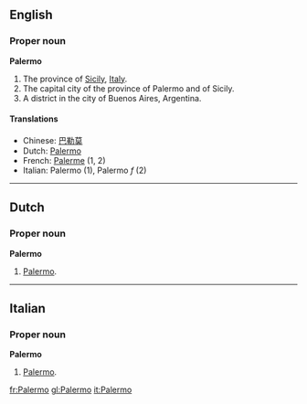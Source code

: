 ==English==
===Proper noun===
{{wikipedia}}
'''Palermo'''
# The province of [[Sicily]], [[Italy]].
# The capital city of the province of Palermo and of Sicily.
# A district in the city of Buenos Aires, Argentina.

====Translations====
{{top}}
*Chinese: [[巴勒莫]]
*Dutch: [[#Dutch|Palermo]]
*French: [[Palerme]] (1, 2)
*Italian: Palermo (1), Palermo ''f'' (2)
{{mid}}
{{bottom}}

----
==Dutch==
===Proper noun===
'''Palermo'''
# [[#English|Palermo]].

----
==Italian==
===Proper noun===
'''Palermo'''
# [[#English|Palermo]].

[[fr:Palermo]]
[[gl:Palermo]]
[[it:Palermo]]